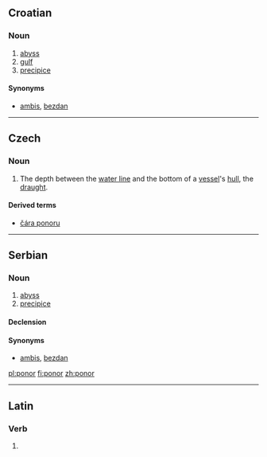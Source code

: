 ==Croatian==

===Noun===
{{hr-noun|m}}

# [[abyss]]
# [[gulf]]
# [[precipice]]

====Synonyms====
* [[ambis#Croatian|ambis]], [[bezdan#Croatian|bezdan]]

----

==Czech==
===Noun===
{{cs-noun|g=m}}

# The depth between the [[water line]] and the bottom of a [[vessel]]'s [[hull]], the [[draught]].

====Derived terms====
* [[čára ponoru]]

----

==Serbian==

===Noun===
{{sr-noun|g=m|a=i|+|pl=ponori|cyr=понор}}

# [[abyss]]
# [[precipice]]

====Declension====
{{sr-decl-noun|sc=Latn
|ponor|ponori
|ponora|ponora
|ponoru|ponorima
|ponor|ponore
|ponore|ponori
|ponorom|ponorima
|ponoru|ponorima
}}

====Synonyms====
* [[ambis#Serbian|ambis]], [[bezdan#Serbian|bezdan]]

[[pl:ponor]]
[[fi:ponor]]
[[zh:ponor]]

----
==Latin==

===Verb===
{{la-verb-form|pōnor}}

# {{conjugation of|pono|pōnō|1|s|pres|pass|ind|lang=la}}
{{count page|[[Wiktionary:Page count]]}}
{{rfc-auto}}